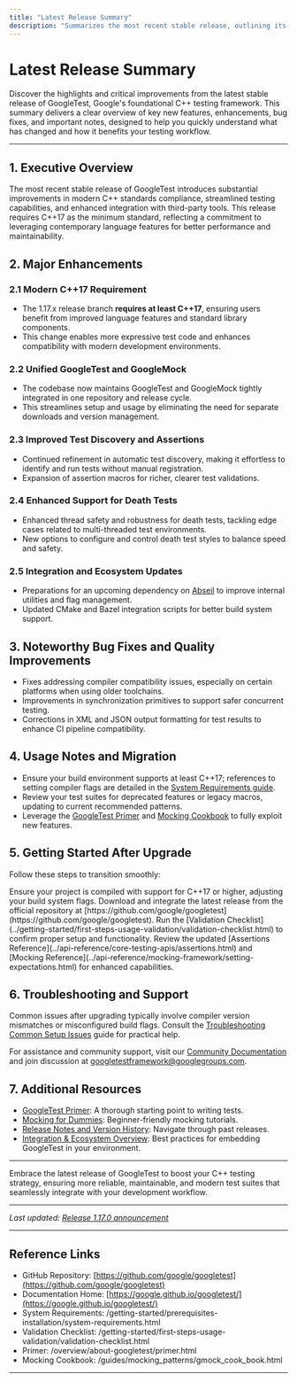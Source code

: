 ```yaml
---
title: "Latest Release Summary"
description: "Summarizes the most recent stable release, outlining its core improvements, feature additions, and noteworthy fixes for immediate insight into what's new and why it matters."
---
```


# Latest Release Summary

Discover the highlights and critical improvements from the latest stable release of GoogleTest, Google's foundational C++ testing framework. This summary delivers a clear overview of key new features, enhancements, bug fixes, and important notes, designed to help you quickly understand what has changed and how it benefits your testing workflow.

---

## 1. Executive Overview

The most recent stable release of GoogleTest introduces substantial improvements in modern C++ standards compliance, streamlined testing capabilities, and enhanced integration with third-party tools. This release requires C++17 as the minimum standard, reflecting a commitment to leveraging contemporary language features for better performance and maintainability.

## 2. Major Enhancements

### 2.1 Modern C++17 Requirement
- The 1.17.x release branch **requires at least C++17**, ensuring users benefit from improved language features and standard library components.
- This change enables more expressive test code and enhances compatibility with modern development environments.

### 2.2 Unified GoogleTest and GoogleMock
- The codebase now maintains GoogleTest and GoogleMock tightly integrated in one repository and release cycle.
- This streamlines setup and usage by eliminating the need for separate downloads and version management.

### 2.3 Improved Test Discovery and Assertions
- Continued refinement in automatic test discovery, making it effortless to identify and run tests without manual registration.
- Expansion of assertion macros for richer, clearer test validations.

### 2.4 Enhanced Support for Death Tests
- Enhanced thread safety and robustness for death tests, tackling edge cases related to multi-threaded test environments.
- New options to configure and control death test styles to balance speed and safety.

### 2.5 Integration and Ecosystem Updates
- Preparations for an upcoming dependency on [Abseil](https://github.com/abseil/abseil-cpp) to improve internal utilities and flag management.
- Updated CMake and Bazel integration scripts for better build system support.

## 3. Noteworthy Bug Fixes and Quality Improvements

- Fixes addressing compiler compatibility issues, especially on certain platforms when using older toolchains.
- Improvements in synchronization primitives to support safer concurrent testing.
- Corrections in XML and JSON output formatting for test results to enhance CI pipeline compatibility.

## 4. Usage Notes and Migration

- Ensure your build environment supports at least C++17; references to setting compiler flags are detailed in the [System Requirements guide](../getting-started/prerequisites-installation/system-requirements.html).
- Review your test suites for deprecated features or legacy macros, updating to current recommended patterns.
- Leverage the [GoogleTest Primer](../overview/about-googletest/primer.html) and [Mocking Cookbook](../guides/mocking_patterns/gmock_cook_book.html) to fully exploit new features.

## 5. Getting Started After Upgrade

Follow these steps to transition smoothly:

<Steps>
<Step title="Update Compiler Settings">
Ensure your project is compiled with support for C++17 or higher, adjusting your build system flags.
</Step>
<Step title="Upgrade GoogleTest and GoogleMock">
Download and integrate the latest release from the official repository at [https://github.com/google/googletest](https://github.com/google/googletest).
</Step>
<Step title="Validate Your Test Environment">
Run the [Validation Checklist](../getting-started/first-steps-usage-validation/validation-checklist.html) to confirm proper setup and functionality.
</Step>
<Step title="Explore New Features">
Review the updated [Assertions Reference](../api-reference/core-testing-apis/assertions.html) and [Mocking Reference](../api-reference/mocking-framework/setting-expectations.html) for enhanced capabilities.
</Step>
</Steps>

## 6. Troubleshooting and Support

Common issues after upgrading typically involve compiler version mismatches or misconfigured build flags. Consult the [Troubleshooting Common Setup Issues](../getting-started/first-steps-usage-validation/troubleshooting-common-issues.html) guide for practical help.

For assistance and community support, visit our [Community Documentation](../docs/community_created_documentation.html) and join discussion at googletestframework@googlegroups.com.

## 7. Additional Resources

- [GoogleTest Primer](../overview/about-googletest/primer.html): A thorough starting point to writing tests.
- [Mocking for Dummies](../guides/mocking_patterns/gmock_for_dummies.html): Beginner-friendly mocking tutorials.
- [Release Notes and Version History](../changelog/release-highlights/previous-versions.html): Navigate through past releases.
- [Integration & Ecosystem Overview](../overview/architecture-concepts/integration-ecosystem.html): Best practices for embedding GoogleTest in your environment.

---

Embrace the latest release of GoogleTest to boost your C++ testing strategy, ensuring more reliable, maintainable, and modern test suites that seamlessly integrate with your development workflow.

---

_Last updated: [Release 1.17.0 announcement](https://github.com/google/googletest/releases/tag/v1.17.0)_

---

## Reference Links

- GitHub Repository: [https://github.com/google/googletest](https://github.com/google/googletest)
- Documentation Home: [https://google.github.io/googletest/](https://google.github.io/googletest/)
- System Requirements: /getting-started/prerequisites-installation/system-requirements.html
- Validation Checklist: /getting-started/first-steps-usage-validation/validation-checklist.html
- Primer: /overview/about-googletest/primer.html
- Mocking Cookbook: /guides/mocking_patterns/gmock_cook_book.html

---